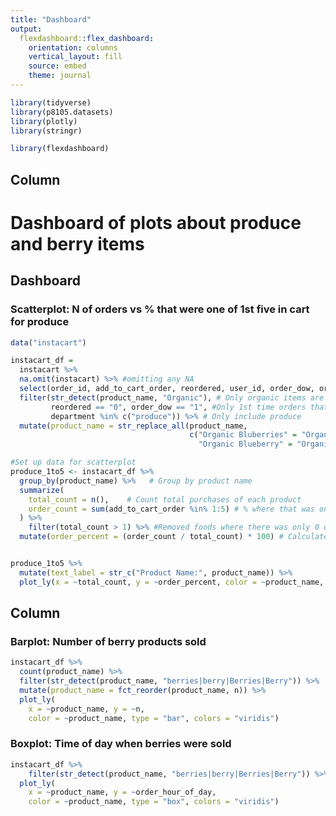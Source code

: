 ```yaml
---
title: "Dashboard"
output: 
  flexdashboard::flex_dashboard:
    orientation: columns
    vertical_layout: fill
    source: embed
    theme: journal
---
```


```r
library(tidyverse)
library(p8105.datasets)
library(plotly)
library(stringr)

library(flexdashboard)
```

Column {data-width=550}
-----------------------------------------------------------------------

# Dashboard of plots about produce and berry items
## Dashboard
### Scatterplot: N of orders vs % that were one of 1st five in cart for produce
```r
data("instacart")

instacart_df = 
  instacart %>%
  na.omit(instacart) %>% #omitting any NA
  select(order_id, add_to_cart_order, reordered, user_id, order_dow, order_hour_of_day, product_name, department) %>% #Selecting variables
  filter(str_detect(product_name, "Organic"), # Only organic items are shown
         reordered == "0", order_dow == "1", #Only 1st time orders that were ordered on Sunday(1) are shown. 
         department %in% c("produce")) %>% # Only include produce 
  mutate(product_name = str_replace_all(product_name, 
                                        c("Organic Bluberries" = "Organic Blueberries", 
                                          "Organic Blueberry" = "Organic Blueberries"))) #There were multiple names for blueberries
```

```r
#Set up data for scatterplot
produce_1to5 <- instacart_df %>% 
  group_by(product_name) %>%   # Group by product name
  summarize(
    total_count = n(),    # Count total purchases of each product
    order_count = sum(add_to_cart_order %in% 1:5) # % where that was one of the 1st five products they put in their cart
  ) %>%
    filter(total_count > 1) %>% #Removed foods where there was only 0 or 1 bought because it was messing with the graph
  mutate(order_percent = (order_count / total_count) * 100) # Calculate percentage for the amount of orders


produce_1to5 %>%
  mutate(text_label = str_c("Product Name:", product_name)) %>%
  plot_ly(x = ~total_count, y = ~order_percent, color = ~product_name, type = "scatter", mode = "markers", colors = "viridis") #when the legend is on there, it only shows the legend in website, not the graph itself
```

Column {data-width=450}
-----------------------------------------------------------------------

### Barplot: Number of berry products sold

```r
instacart_df %>%
  count(product_name) %>%
  filter(str_detect(product_name, "berries|berry|Berries|Berry")) %>%
  mutate(product_name = fct_reorder(product_name, n)) %>%
  plot_ly( 
    x = ~product_name, y = ~n, 
    color = ~product_name, type = "bar", colors = "viridis")
```

### Boxplot: Time of day when berries were sold

```r
instacart_df %>%
    filter(str_detect(product_name, "berries|berry|Berries|Berry")) %>%
  plot_ly( 
    x = ~product_name, y = ~order_hour_of_day, 
    color = ~product_name, type = "box", colors = "viridis")
```

